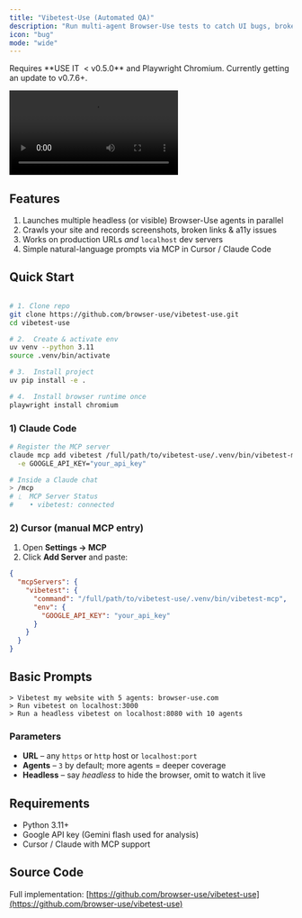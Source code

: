 ```yaml
---
title: "Vibetest-Use (Automated QA)"
description: "Run multi-agent Browser-Use tests to catch UI bugs, broken links, and accessibility issues before they ship."
icon: "bug"
mode: "wide"
---
```


<Note>
Requires **USE IT&nbsp; < v0.5.0** and Playwright Chromium. Currently getting an update to v0.7.6+. 
</Note>

<video
  controls
  className="w-full aspect-video rounded-xl"
  src="https://github.com/user-attachments/assets/6450b5b7-10e5-4019-82a4-6d726dbfbe1f">
</video>

## Features

1. Launches multiple headless (or visible) Browser-Use agents in parallel
2. Crawls your site and records screenshots, broken links & a11y issues
3. Works on production URLs *and* `localhost` dev servers
4. Simple natural-language prompts via MCP in Cursor / Claude Code

## Quick Start

```bash

# 1. Clone repo 
git clone https://github.com/browser-use/vibetest-use.git
cd vibetest-use

# 2.  Create & activate env
uv venv --python 3.11
source .venv/bin/activate

# 3.  Install project
uv pip install -e .

# 4.  Install browser runtime once
playwright install chromium
```

### 1) Claude Code

```bash
# Register the MCP server
claude mcp add vibetest /full/path/to/vibetest-use/.venv/bin/vibetest-mcp \
  -e GOOGLE_API_KEY="your_api_key"

# Inside a Claude chat
> /mcp
# ⎿  MCP Server Status
#    • vibetest: connected
```

### 2) Cursor (manual MCP entry)

1. Open **Settings → MCP**  
2. Click **Add Server** and paste:

```json
{
  "mcpServers": {
    "vibetest": {
      "command": "/full/path/to/vibetest-use/.venv/bin/vibetest-mcp",
      "env": {
        "GOOGLE_API_KEY": "your_api_key"
      }
    }
  }
}
```

## Basic Prompts
```
> Vibetest my website with 5 agents: browser-use.com
> Run vibetest on localhost:3000
> Run a headless vibetest on localhost:8080 with 10 agents
```

### Parameters
* **URL** – any `https` or `http` host or `localhost:port`
* **Agents** – `3` by default; more agents = deeper coverage
* **Headless** – say *headless* to hide the browser, omit to watch it live

## Requirements

* Python 3.11+
* Google API key (Gemini flash used for analysis)
* Cursor / Claude with MCP support

## Source Code

Full implementation: [https://github.com/browser-use/vibetest-use](https://github.com/browser-use/vibetest-use)
